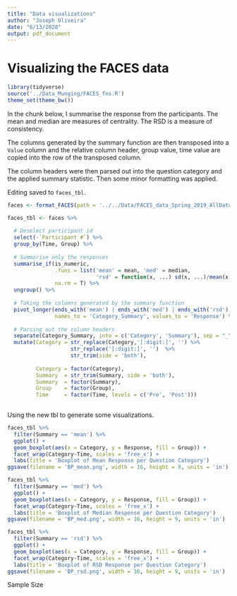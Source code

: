 ```yaml
---
title: "Data visualizations"
author: "Joseph Oliveira"
date: "6/13/2020"
output: pdf_document
---
```


# Visualizing the FACES data

```r
library(tidyverse)
source('../Data_Munging/FACES_fns.R')
theme_set(theme_bw())
```

In the chunk below, I summarise the response from the participants. The mean and median are measures of centrality. The RSD is a measure of consistency.

The columns generated by the summary function are then transposed into a `Value` column and the relative column header, group value, time value are copied into the row of the transposed column.

The column headers were then parsed out into the question category and the applied summary statistic. Then some minor formatting was applied. 

Editing saved to `faces_tbl`. 

```r
faces <- format_FACES(path = '../../Data/FACES_data_Spring_2019_AllData.csv')

faces_tbl <- faces %>% 
  
  # Deselect participant id
  select(-`Participant #`) %>%
  group_by(Time, Group) %>%
  
  # Summarise only the responses
  summarise_if(is_numeric, 
               .funs = list('mean' = mean, 'med' = median, 
                            'rsd' = function(x, ...) sd(x, ...)/mean(x, ...)), 
               na.rm = T) %>%
  ungroup() %>%
  
  # Taking the columns generated by the summary function
  pivot_longer(ends_with('mean') | ends_with('med') | ends_with('rsd'),
               names_to = 'Category_Summary', values_to = 'Response') %>%
  
  # Parsing out the column headers
  separate(Category_Summary, into = c('Category', 'Summary'), sep = "_") %>%
  mutate(Category = str_replace(Category,'[:digit:]', '') %>% 
                    str_replace('[:digit:]', '')  %>% 
                    str_trim(side = 'both'),
         
         Category = factor(Category),
         Summary  = str_trim(Summary, side = 'both'),
         Summary  = factor(Summary),
         Group    = factor(Group),
         Time     = factor(Time, levels = c('Pre', 'Post')))
  
```


Using the new tbl to generate some visualizations.

```r
faces_tbl %>%
  filter(Summary == 'mean') %>%
  ggplot() +
  geom_boxplot(aes(x = Category, y = Response, fill = Group)) +
  facet_wrap(Category~Time, scales = 'free_x') +
  labs(title = 'Boxplot of Mean Response per Question Category')
ggsave(filename = 'BP_mean.png', width = 16, height = 9, units = 'in')
```

```r
faces_tbl %>%
  filter(Summary == 'med') %>%
  ggplot() +
  geom_boxplot(aes(x = Category, y = Response, fill = Group)) +
  facet_wrap(Category~Time, scales = 'free_x') +
  labs(title = 'Boxplot of Median Response per Question Category')
ggsave(filename = 'BP_med.png', width = 16, height = 9, units = 'in')
```

```r
faces_tbl %>%
  filter(Summary == 'rsd') %>%
  ggplot() +
  geom_boxplot(aes(x = Category, y = Response, fill = Group)) +
  facet_wrap(Category~Time, scales = 'free_x') +
  labs(title = 'Boxplot of RSD Response per Question Category')
ggsave(filename = 'BP_rsd.png', width = 16, height = 9, units = 'in')
```

Sample Size

```r

```

